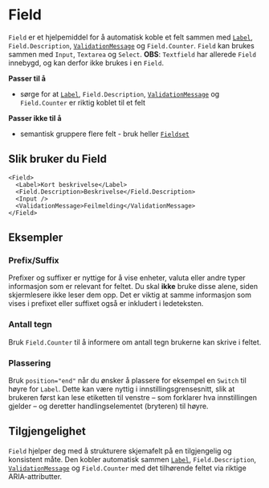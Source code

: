 

<Meta of={FieldStories} />

# Field

`Field` er et hjelpemiddel for å automatisk koble et felt sammen med [`Label`](/docs/components-typography--docs#label), `Field.Description`, [`ValidationMessage`](/docs/components-typography--docs#validationmessage) og `Field.Counter`. `Field` kan brukes sammen med `Input`, `Textarea` og `Select`. **OBS**: `Textfield` har allerede `Field` innebygd, og kan derfor ikke brukes i en `Field`.

**Passer til å**

- sørge for at [`Label`](/docs/components-typography--docs#label), `Field.Description`, [`ValidationMessage`](/docs/components-typography--docs#validationmessage) og `Field.Counter` er riktig koblet til et felt

**Passer ikke til å**

- semantisk gruppere flere felt - bruk heller [`Fieldset`](/docs/components-fieldset--docs)

## Slik bruker du Field

<Primary />
<Controls />

```tsx
<Field>
  <Label>Kort beskrivelse</Label>
  <Field.Description>Beskrivelse</Field.Description>
  <Input />
  <ValidationMessage>Feilmelding</ValidationMessage>
</Field>
```

## Eksempler

### Prefix/Suffix

Prefixer og suffixer er nyttige for å vise enheter, valuta eller andre typer informasjon som er relevant for feltet.
Du skal **ikke** bruke disse alene, siden skjermlesere ikke leser dem opp.
Det er viktig at samme informasjon som vises i prefixet eller suffixet også er inkludert i ledeteksten.

<Canvas of={FieldStories.Affix} />

### Antall tegn

Bruk `Field.Counter` til å informere om antall tegn brukerne kan skrive i feltet.

<Canvas of={FieldStories.Counter} />

### Plassering

Bruk `position="end"` når du ønsker å plassere for eksempel en `Switch` til høyre for `Label`. Dette kan være nyttig i innstillingsgrensesnitt, slik at brukeren først kan lese etiketten til venstre – som forklarer hva innstillingen gjelder – og deretter handlingselementet (bryteren) til høyre.

<Canvas of={FieldStories.Position} />

## Tilgjengelighet

`Field` hjelper deg med å strukturere skjemafelt på en tilgjengelig og konsistent måte. Den kobler automatisk sammen [`Label`](/docs/components-typography--docs#label), `Field.Description`, [`ValidationMessage`](/docs/components-typography--docs#validationmessage) og `Field.Counter` med det tilhørende feltet via riktige ARIA-attributter.
